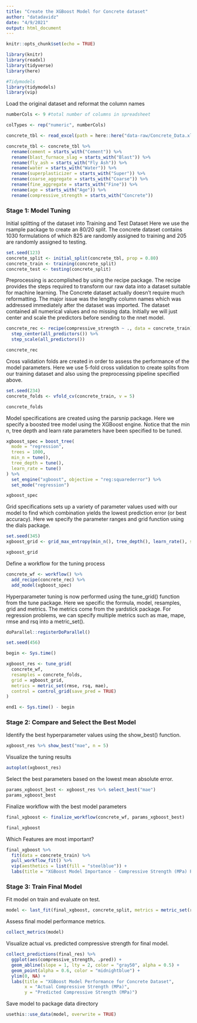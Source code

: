 ```yaml
---
title: "Create the XGBoost Model for Concrete dataset"
author: "datadavidz"
date: "4/9/2021"
output: html_document
---
```


```r
knitr::opts_chunk$set(echo = TRUE)
```

```r
library(knitr)
library(readxl)
library(tidyverse)
library(here)

#Tidymodels
library(tidymodels)
library(vip)
```

Load the original dataset and reformat the column names
```r
numberCols <- 9 #total number of columns in spreadsheet

colTypes <- rep("numeric", numberCols)

concrete_tbl <- read_excel(path = here::here("data-raw/Concrete_Data.xls"), col_types = colTypes)

concrete_tbl <- concrete_tbl %>%
  rename(cement = starts_with("Cement")) %>%
  rename(blast_furnace_slag = starts_with("Blast")) %>%
  rename(fly_ash = starts_with("Fly Ash")) %>%
  rename(water = starts_with("Water")) %>%
  rename(superplasticizer = starts_with("Super")) %>%
  rename(coarse_aggregate = starts_with("Coarse")) %>%
  rename(fine_aggregate = starts_with("Fine")) %>%
  rename(age = starts_with("Age")) %>%
  rename(compressive_strength = starts_with("Concrete"))
```

### Stage 1: Model Tuning

Initial splitting of the dataset into Training and Test Dataset  Here we use the rsample package to create an 80/20 split.  The concrete dataset contains 1030 formulations of which 825 are randomly assigned to training and 205 are randomly assigned to testing.
```r
set.seed(123)
concrete_split <- initial_split(concrete_tbl, prop = 0.80)
concrete_train <- training(concrete_split)
concrete_test <- testing(concrete_split)
```

Preprocessing is accomplished by using the recipe package.  The recipe provides the steps required to transform our raw data into a dataset suitable for machine learning.  The Concrete dataset actually doesn't require much reformatting.  The major issue was the lengthy column names which was addressed immediately after the dataset was imported.  The dataset contained all numerical values and no missing data.  Initially we will just center and scale the predictors before sending to the nnet model.
```r
concrete_rec <- recipe(compressive_strength ~ ., data = concrete_train) %>%
  step_center(all_predictors()) %>%
  step_scale(all_predictors())

concrete_rec
```

Cross validation folds are created in order to assess the performance of the model parameters.  Here we use 5-fold cross validation to create splits from our training dataset and also using the preprocessing pipeline specified above.
```r
set.seed(234)
concrete_folds <- vfold_cv(concrete_train, v = 5)

concrete_folds
```

Model specifications are created using the parsnip package.  Here we specify a boosted tree model using the XGBoost engine.  Notice that the min n, tree depth and learn rate parameters have been specified to be tuned.  
```r
xgboost_spec = boost_tree(
  mode = "regression",
  trees = 1000,
  min_n = tune(),
  tree_depth = tune(),
  learn_rate = tune()
) %>%
  set_engine("xgboost", objective = "reg:squarederror") %>%
  set_mode("regression")

xgboost_spec
```

Grid specifications sets up a variety of parameter values used with our model to find which combination yields the lowest prediction error (or best accuracy).  Here we specify the parameter ranges and grid function using the dials package.
```r
set.seed(345)
xgboost_grid <- grid_max_entropy(min_n(), tree_depth(), learn_rate(), size = 30)

xgboost_grid
```

Define a workflow for the tuning process
```r
concrete_wf <- workflow() %>%
  add_recipe(concrete_rec) %>%
  add_model(xgboost_spec)
```

Hyperparameter tuning is now performed using the tune_grid() function from the tune package.  Here we specific the formula, model, resamples, grid and metrics.  The metrics come from the yardstick package. For regression problems, we can specify multiple metrics such as mae, mape, rmse and rsq into a metric_set().
```r
doParallel::registerDoParallel()

set.seed(456)

begin <- Sys.time()

xgboost_res <- tune_grid(
  concrete_wf,
  resamples = concrete_folds,
  grid = xgboost_grid,
  metrics = metric_set(rmse, rsq, mae),
  control = control_grid(save_pred = TRUE)
)

end1 <- Sys.time() - begin
```

### Stage 2: Compare and Select the Best Model

Identify the best hyperparameter values using the show_best() function.
```r
xgboost_res %>% show_best("mae", n = 5)
```

Visualize the tuning results  
```r
autoplot(xgboost_res)
```

Select the best parameters based on the lowest mean absolute error.
```r
params_xgboost_best <- xgboost_res %>% select_best("mae")
params_xgboost_best
```

Finalize workflow with the best model parameters
```r
final_xgboost <- finalize_workflow(concrete_wf, params_xgboost_best)

final_xgboost
```

Which Features are most important?
```r
final_xgboost %>%
  fit(data = concrete_train) %>%
  pull_workflow_fit() %>%
  vip(aesthetics = list(fill = "steelblue")) +
  labs(title = "XGBoost Model Importance - Compressive Strength (MPa) Prediction")
```

### Stage 3: Train Final Model

Fit model on train and evaluate on test.
```r
model <- last_fit(final_xgboost, concrete_split, metrics = metric_set(rmse, rsq, mae))
```

Assess final model performance metrics.
```r
collect_metrics(model)
```

Visualize actual vs. predicted compressive strength for final model.
```r
collect_predictions(final_res) %>%
  ggplot(aes(compressive_strength, .pred)) +
  geom_abline(slope = 1, lty = 2, color = "gray50", alpha = 0.5) +
  geom_point(alpha = 0.6, color = "midnightblue") +
  ylim(0, NA) +
  labs(title = "XGBoost Model Performance for Concrete Dataset", 
       x = "Actual Compressive Strength (MPa)", 
       y = "Predicted Compressive Strength (MPa)")
```

Save model to package data directory
```r
usethis::use_data(model, overwrite = TRUE)
```



